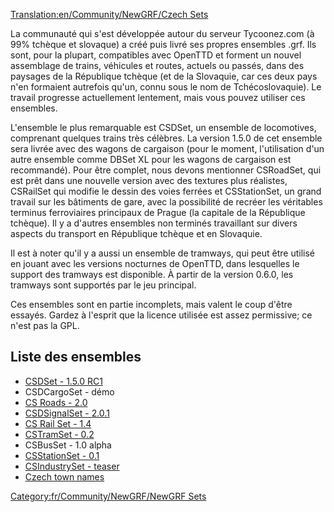 [[Translation:en/Community/NewGRF/Czech Sets]]


{{fr/Community/NewGRF/Infobox NewGRF|nomEnsemble= CSDSet, CSRoadSet, CSDSignalSet,CSTramSet, CSBusSet, CSStationSet, CSIndustrySet
|captureEcran= 
|artiste= Darkwalker, Greyfur, Marek, MiJ, Pedro_Zawislak, Peva(Hydrolog), Pnaky, Přebral et d'autres contributeurs
|codeur= Laura, Minime, Pedro_Zawislak, ufoun et d'autres contributeurs
|focus= Changement complet
|homepage=ttd.tycoonez.com/?id=16 (anglais)
|homepagename= Tycoonez.com:munity >> TTD >> Notre travail
|copyright= sous licence
}}
La communauté qui s'est développée autour du serveur Tycoonez.com (à 99% tchèque et slovaque) a créé puis livré ses propres ensembles .grf. Ils sont, pour la plupart, compatibles avec OpenTTD et forment un nouvel assemblage de trains, véhicules et routes, actuels ou passés, dans des paysages de la République tchèque (et de la Slovaquie, car ces deux pays n'en formaient autrefois qu'un, connu sous le nom de Tchécoslovaquie). Le travail progresse actuellement lentement, mais vous pouvez utiliser ces ensembles.

L'ensemble le plus remarquable est CSDSet, un ensemble de locomotives, comprenant quelques trains très célèbres. La version 1.5.0 de cet ensemble sera livrée avec des wagons de cargaison (pour le moment, l'utilisation d'un autre ensemble comme DBSet XL pour les wagons de cargaison est recommandé). Pour être complet, nous devons mentionner CSRoadSet, qui est prêt dans une nouvelle version avec des textures plus réalistes, CSRailSet qui modifie le dessin des voies ferrées et CSStationSet, un grand travail sur les bâtiments de gare, avec la possibilité de recréer les véritables terminus ferroviaires principaux de Prague (la capitale de la République tchèque). Il y a d'autres ensembles non terminés travaillant sur divers aspects du transport en République tchèque et en Slovaquie.

Il est à noter qu'il y a aussi un ensemble de tramways, qui peut être utilisé en jouant avec les versions nocturnes de OpenTTD, dans lesquelles le support des tramways est disponible. À partir de la version 0.6.0, les tramways sont supportés par le jeu principal.

Ces ensembles sont en partie incomplets, mais valent le coup d'être essayés. Gardez à l'esprit que la licence utilisée est assez permissive; ce n'est pas la GPL.

== Liste des ensembles ==
*[http://ttd.tycoonez.com/?id=151 CSDSet - 1.5.0 RC1]
*CSDCargoSet - démo
*[http://ttd.tycoonez.com/?id=161 CS Roads - 2.0]
*[http://ttd.tycoonez.com/?id=41 CSDSignalSet - 2.0.1] 
*[http://ttd.tycoonez.com/?id=100 CS Rail Set - 1.4]
*[http://ttd.tycoonez.com/?id=120 CSTramSet - 0.2]
*CSBusSet - 1.0 alpha
*[http://ttd.tycoonez.com/?id=152&lang=cs CSStationSet - 0.1]
*[http://ttd.tycoonez.com/?id=73 CSIndustrySet - teaser]
*[http://ttd.tycoonez.com/?id=101&lang=cs Czech town names]

[[Category:fr/Community/NewGRF/NewGRF Sets]]